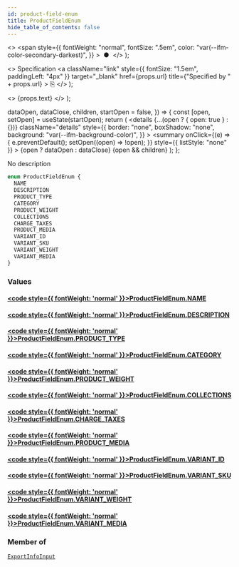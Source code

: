 ```yaml
---
id: product-field-enum
title: ProductFieldEnum
hide_table_of_contents: false
---
```


  <>
    <span
      style={{
        fontWeight: "normal",
        fontSize: ".5em",
        color: "var(--ifm-color-secondary-darkest)",
      }}
    >
      &nbsp;●&nbsp;
    </span>
  </>
);

  <>
    Specification
    <a
      className="link"
      style={{ fontSize: "1.5em", paddingLeft: "4px" }}
      target="\_blank"
      href={props.url}
      title={"Specified by " + props.url}
    >
      ⎘
    </a>
  </>
);

  <>
    <span className={props.class}>{props.text}</span>
  </>
);


  dataOpen,
  dataClose,
  children,
  startOpen = false,
}) => {
  const [open, setOpen] = useState(startOpen);
  return (
    <details
      {...(open ? { open: true } : {})}
      className="details"
      style={{
        border: "none",
        boxShadow: "none",
        background: "var(--ifm-background-color)",
      }}
    >
      <summary
        onClick={(e) => {
          e.preventDefault();
          setOpen((open) => !open);
        }}
        style={{ listStyle: "none" }}
      >
        {open ? dataOpen : dataClose}
      </summary>
      {open && children}
    </details>
  );
};

No description

```graphql
enum ProductFieldEnum {
  NAME
  DESCRIPTION
  PRODUCT_TYPE
  CATEGORY
  PRODUCT_WEIGHT
  COLLECTIONS
  CHARGE_TAXES
  PRODUCT_MEDIA
  VARIANT_ID
  VARIANT_SKU
  VARIANT_WEIGHT
  VARIANT_MEDIA
}
```

### Values

#### [<code style={{ fontWeight: 'normal' }}>ProductFieldEnum.<b>NAME</b></code>](#)

>

#### [<code style={{ fontWeight: 'normal' }}>ProductFieldEnum.<b>DESCRIPTION</b></code>](#)

>

#### [<code style={{ fontWeight: 'normal' }}>ProductFieldEnum.<b>PRODUCT_TYPE</b></code>](#)

>

#### [<code style={{ fontWeight: 'normal' }}>ProductFieldEnum.<b>CATEGORY</b></code>](#)

>

#### [<code style={{ fontWeight: 'normal' }}>ProductFieldEnum.<b>PRODUCT_WEIGHT</b></code>](#)

>

#### [<code style={{ fontWeight: 'normal' }}>ProductFieldEnum.<b>COLLECTIONS</b></code>](#)

>

#### [<code style={{ fontWeight: 'normal' }}>ProductFieldEnum.<b>CHARGE_TAXES</b></code>](#)

>

#### [<code style={{ fontWeight: 'normal' }}>ProductFieldEnum.<b>PRODUCT_MEDIA</b></code>](#)

>

#### [<code style={{ fontWeight: 'normal' }}>ProductFieldEnum.<b>VARIANT_ID</b></code>](#)

>

#### [<code style={{ fontWeight: 'normal' }}>ProductFieldEnum.<b>VARIANT_SKU</b></code>](#)

>

#### [<code style={{ fontWeight: 'normal' }}>ProductFieldEnum.<b>VARIANT_WEIGHT</b></code>](#)

>

#### [<code style={{ fontWeight: 'normal' }}>ProductFieldEnum.<b>VARIANT_MEDIA</b></code>](#)

>

### Member of

[`ExportInfoInput`](../../../api-reference/products/inputs/export-info-input) <Badge class="badge badge--secondary" text="input"/>
